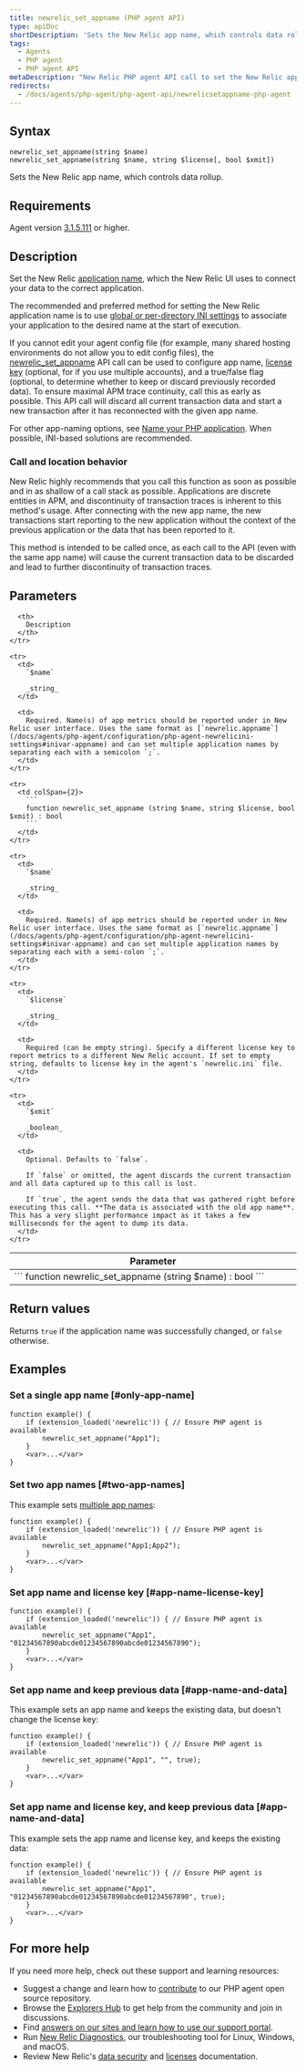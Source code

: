 ```yaml
---
title: newrelic_set_appname (PHP agent API)
type: apiDoc
shortDescription: 'Sets the New Relic app name, which controls data rollup.'
tags:
  - Agents
  - PHP agent
  - PHP agent API
metaDescription: "New Relic PHP agent API call to set the New Relic app name, if you can''t edit your config file."
redirects:
  - /docs/agents/php-agent/php-agent-api/newrelicsetappname-php-agent
---
```


## Syntax

```
newrelic_set_appname(string $name)
newrelic_set_appname(string $name, string $license[, bool $xmit])
```

Sets the New Relic app name, which controls data rollup.

## Requirements

Agent version [3.1.5.111](/docs/release-notes/agent-release-notes/php-release-notes/php-agent-315111) or higher.

## Description

Set the New Relic [application name](/docs/agents/manage-apm-agents/app-naming/name-your-application), which the New Relic UI uses to connect your data to the correct application.

The recommended and preferred method for setting the New Relic application name is to use [global or per-directory INI settings](https://docs.newrelic.com/docs/agents/php-agent/configuration/php-agent-configuration#inivar-appname) to associate your application to the desired name at the start of execution.

If you cannot edit your agent config file (for example, many shared hosting environments do not allow you to edit config files), the [newrelic_set_appname](https://docs.newrelic.com/docs/agents/php-agent/php-agent-api/newrelic_set_appname) API call can be used to configure app name, [license key](/docs/accounts-partnerships/accounts/account-setup/license-key) (optional, for if you use multiple accounts), and a true/false flag (optional, to determine whether to keep or discard previously recorded data). To ensure maximal APM trace continuity, call this as early as possible. This API call will discard all current transaction data and start a new transaction after it has reconnected with the given app name.

For other app-naming options, see [Name your PHP application](/docs/agents/php-agent/configuration/name-your-php-application). When possible, INI-based solutions are recommended.

### Call and location behavior

New Relic highly recommends that you call this function as soon as possible and in as shallow of a call stack as possible. Applications are discrete entities in APM, and discontinuity of transaction traces is inherent to this method's usage. After connecting with the new app name, the new transactions start reporting to the new application without the context of the previous application or the data that has been reported to it.

This method is intended to be called once, as each call to the API (even with the same app name) will cause the current transaction data to be discarded and lead to further discontinuity of transaction traces.

## Parameters

<table>
  <thead>
    <tr>
      <th width="25%">
        Parameter
      </th>

      <th>
        Description
      </th>
    </tr>
  </thead>

  <tbody>
    <tr>
      <td colSpan={2}>
        ```
        function newrelic_set_appname (string $name) : bool
        ```
      </td>
    </tr>

    <tr>
      <td>
        `$name`

        _string_
      </td>

      <td>
        Required. Name(s) of app metrics should be reported under in New Relic user interface. Uses the same format as [`newrelic.appname`](/docs/agents/php-agent/configuration/php-agent-newrelicini-settings#inivar-appname) and can set multiple application names by separating each with a semicolon `;`.
      </td>
    </tr>

    <tr>
      <td colSpan={2}>
        ```
        function newrelic_set_appname (string $name, string $license, bool $xmit) : bool
        ```
      </td>
    </tr>

    <tr>
      <td>
        `$name`

        _string_
      </td>

      <td>
        Required. Name(s) of app metrics should be reported under in New Relic user interface. Uses the same format as [`newrelic.appname`](/docs/agents/php-agent/configuration/php-agent-newrelicini-settings#inivar-appname) and can set multiple application names by separating each with a semi-colon `;`.
      </td>
    </tr>

    <tr>
      <td>
        `$license`

        _string_
      </td>

      <td>
        Required (can be empty string). Specify a different license key to report metrics to a different New Relic account. If set to empty string, defaults to license key in the agent's `newrelic.ini` file.
      </td>
    </tr>

    <tr>
      <td>
        `$xmit`

        _boolean_
      </td>

      <td>
        Optional. Defaults to `false`.

        If `false` or omitted, the agent discards the current transaction and all data captured up to this call is lost.

        If `true`, the agent sends the data that was gathered right before executing this call. **The data is associated with the old app name**. This has a very slight performance impact as it takes a few milliseconds for the agent to dump its data.
      </td>
    </tr>
  </tbody>
</table>

## Return values

Returns `true` if the application name was successfully changed, or `false` otherwise.

## Examples

### Set a single app name [#only-app-name]

```
function example() {
    if (extension_loaded('newrelic')) { // Ensure PHP agent is available
        newrelic_set_appname("App1");
    }
    <var>...</var>
}
```

### Set two app names [#two-app-names]

This example sets [multiple app names](/docs/agents/manage-apm-agents/app-naming/use-multiple-names-app):

```
function example() {
    if (extension_loaded('newrelic')) { // Ensure PHP agent is available
        newrelic_set_appname("App1;App2");
    }
    <var>...</var>
}
```

### Set app name and license key [#app-name-license-key]

```
function example() {
    if (extension_loaded('newrelic')) { // Ensure PHP agent is available
        newrelic_set_appname("App1", "01234567890abcde01234567890abcde01234567890");
    }
    <var>...</var>
}
```

### Set app name and keep previous data [#app-name-and-data]

This example sets an app name and keeps the existing data, but doesn't change the license key:

```
function example() {
    if (extension_loaded('newrelic')) { // Ensure PHP agent is available
        newrelic_set_appname("App1", "", true);
    }
    <var>...</var>
}
```

### Set app name and license key, and keep previous data [#app-name-and-data]

This example sets the app name and license key, and keeps the existing data:

```
function example() {
    if (extension_loaded('newrelic')) { // Ensure PHP agent is available
        newrelic_set_appname("App1", "01234567890abcde01234567890abcde01234567890", true);
    }
    <var>...</var>
}
```

## For more help

If you need more help, check out these support and learning resources:

* Suggest a change and learn how to [contribute](https://github.com/newrelic/newrelic-php-agent/issues) to our PHP agent open source repository.
* Browse the [Explorers Hub](https://discuss.newrelic.com/) to get help from the community and join in discussions.
* Find [answers on our sites and learn how to use our support portal](https://docs.newrelic.com/docs/using-new-relic/welcome-new-relic/get-started/find-help-use-support-portal/).
* Run [New Relic Diagnostics](https://docs.newrelic.com/docs/using-new-relic/cross-product-functions/troubleshooting/new-relic-diagnostics/), our troubleshooting tool for Linux, Windows, and macOS.
* Review New Relic's [data security](https://docs.newrelic.com/docs/security/) and [licenses](https://docs.newrelic.com/docs/licenses/) documentation.